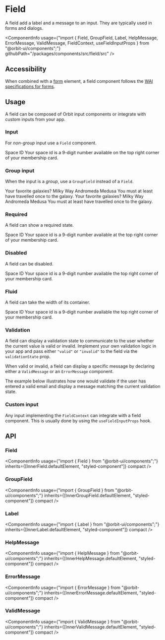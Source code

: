 
<Meta
    title="Components/Field"
    id="field"
/>

# Field

<Tagline>A field add a label and a message to an input. They are typically used in forms and dialogs.</Tagline>

<ComponentInfo
    usage={"import { Field, GroupField, Label, HelpMessage, ErrorMessage, ValidMessage, FieldContext, useFieldInputProps } from \"@orbit-ui/components\";"}
    githubPath="/packages/components/src/field/src"
/>

## Accessibility

When combined with a [form](https://developer.mozilla.org/en-US/docs/Web/HTML/Element/form) element, a field component follows the [WAI specifications for forms](https://www.w3.org/WAI/tutorials/forms/).

## Usage

A field can be composed of Orbit input components or integrate with custom inputs from your app.

### Input

For *non-group* input use a `Field` component.

<Preview>
    <Story name="input">
        <Field>
            <Label>Space ID</Label>
            <TextInput placeholder="999-999-999" />
            <HelpMessage>Your space id is a 9-digit number available on the top right corner of your membership card.</HelpMessage>
        </Field>
    </Story>
</Preview>

### Group input

When the input is a *group*, use a `GroupField` instead of a `Field`.

<Preview>
    <Story name="group">
        <Inline alignX="start" gap={13}>
            <GroupField>
                <Label>Your favorite galaxies?</Label>
                <CheckboxGroup>
                    <Checkbox value="milky-way">Milky Way</Checkbox>
                    <Checkbox value="andromeda">Andromeda</Checkbox>
                    <Checkbox value="medusa">Medusa</Checkbox>
                </CheckboxGroup>
                <HelpMessage>You must at least have travelled once to the galaxy.</HelpMessage>
            </GroupField>
            <GroupField>
                <Label>Your favorite galaxies?</Label>
                <CheckboxGroup orientation="vertical">
                    <Checkbox value="milky-way">Milky Way</Checkbox>
                    <Checkbox value="andromeda">Andromeda</Checkbox>
                    <Checkbox value="medusa">Medusa</Checkbox>
                </CheckboxGroup>
                <HelpMessage>You must at least have travelled once to the galaxy.</HelpMessage>
            </GroupField>
        </Inline>
    </Story>
</Preview>

### Required

A field can show a required state.

<Preview>
    <Story name="required">
        <Field required>
            <Label>Space ID</Label>
            <TextInput placeholder="999-999-999" />
            <HelpMessage>Your space id is a 9-digit number available at the top right corner of your membership card.</HelpMessage>
        </Field>
    </Story>
</Preview>

### Disabled

A field can be disabled.

<Preview>
    <Story name="disabled">
        <Field disabled>
            <Label>Space ID</Label>
            <TextInput placeholder="999-999-999" />
            <HelpMessage>Your space id is a 9-digit number available the top right corner of your membership card.</HelpMessage>
        </Field>
    </Story>
</Preview>

### Fluid

A field can take the width of its container.

<Preview>
    <Story name="fluid">
        <Field fluid>
            <Label>Space ID</Label>
            <TextInput placeholder="999-999-999" />
            <HelpMessage>Your space id is a 9-digit number available the top right corner of your membership card.</HelpMessage>
        </Field>
    </Story>
</Preview>

### Validation

A field can display a validation state to communicate to the user whether the current value is valid or invalid. Implement your own validation logic in your app and pass either `"valid"` or `"invalid"` to the field via the `validationState` prop.

When valid or invalid, a field can display a specific message by declaring either a `ValidMessage` or an `ErrorMessage` component.

The example below illustrates how one would validate if the user has entered a valid email and display a message matching the current validation state.

<Preview filePath="/field/docs/EmailValidation" />

### Custom input

Any input implementing the `FieldContext` can integrate with a field component. This is usually done by using the `useFieldInputProps` hook.

<Preview filePath="/field/docs/CustomInput" />

## API

### Field

<ComponentInfo
    usage={"import { Field } from \"@orbit-ui/components\";"}
    inherits={[InnerField.defaultElement, "styled-component"]}
    compact
/>

<ArgsTable of={InnerField} sort="alpha" />

### GroupField

<ComponentInfo
    usage={"import { GroupField } from \"@orbit-ui/components\";"}
    inherits={[InnerGroupField.defaultElement, "styled-component"]}
    compact
/>

<ArgsTable of={InnerGroupField} sort="alpha" />

### Label

<ComponentInfo
    usage={"import { Label } from \"@orbit-ui/components\";"}
    inherits={[InnerLabel.defaultElement, "styled-component"]}
    compact
/>

<ArgsTable of={InnerLabel} sort="alpha" />

### HelpMessage

<ComponentInfo
    usage={"import { HelpMessage } from \"@orbit-ui/components\";"}
    inherits={[InnerHelpMessage.defaultElement, "styled-component"]}
    compact
/>

<ArgsTable of={InnerHelpMessage} sort="alpha" />

### ErrorMessage

<ComponentInfo
    usage={"import { ErrorMessage } from \"@orbit-ui/components\";"}
    inherits={[InnerErrorMessage.defaultElement, "styled-component"]}
    compact
/>

<ArgsTable of={InnerErrorMessage} sort="alpha" />

### ValidMessage

<ComponentInfo
    usage={"import { ValidMessage } from \"@orbit-ui/components\";"}
    inherits={[InnerValidMessage.defaultElement, "styled-component"]}
    compact
/>

<ArgsTable of={InnerValidMessage} sort="alpha" />
